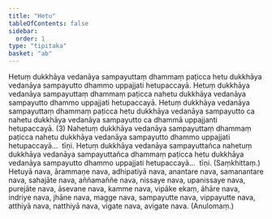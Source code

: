 ```yaml
---
title: "Hetu"
tableOfContents: false
sidebar:
  order: 1
type: "tipitaka"
basket: "ab"
---
```



<DynamicBreadcrumb />

<Division number="83">

<Paragraph number="140">
Hetuṃ dukkhāya vedanāya sampayuttaṃ dhammaṃ paṭicca hetu dukkhāya vedanāya sampayutto dhammo uppajjati hetupaccayā. Hetuṃ dukkhāya vedanāya sampayuttaṃ dhammaṃ paṭicca nahetu dukkhāya vedanāya sampayutto dhammo uppajjati hetupaccayā. Hetuṃ dukkhāya vedanāya sampayuttaṃ dhammaṃ paṭicca hetu dukkhāya vedanāya sampayutto ca nahetu dukkhāya vedanāya sampayutto ca dhammā uppajjanti hetupaccayā. (3)
</Paragraph>

<Paragraph number="141">
Nahetuṃ dukkhāya vedanāya sampayuttaṃ dhammaṃ paṭicca nahetu dukkhāya vedanāya sampayutto dhammo uppajjati hetupaccayā…  tīṇi.
</Paragraph>

<Paragraph number="142">
Hetuṃ dukkhāya vedanāya sampayuttañca nahetuṃ dukkhāya vedanāya sampayuttañca dhammaṃ paṭicca hetu dukkhāya vedanāya sampayutto dhammo uppajjati hetupaccayā…  tīṇi. (Saṃkhittaṃ.)
</Paragraph>

</Division>
<Division number="84">

<Paragraph number="143">
Hetuyā nava, ārammaṇe nava, adhipatiyā nava, anantare nava, samanantare nava, sahajāte nava, aññamaññe nava, nissaye nava, upanissaye nava, purejāte nava, āsevane nava, kamme nava, vipāke ekaṃ, āhāre nava, indriye nava, jhāne nava, magge nava, sampayutte nava, vippayutte nava, atthiyā nava, natthiyā nava, vigate nava, avigate nava. (Anulomaṃ.)
</Paragraph>
</Division>